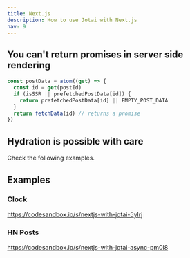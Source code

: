 ```yaml
---
title: Next.js
description: How to use Jotai with Next.js
nav: 9
---
```


## You can't return promises in server side rendering

```js
const postData = atom((get) => {
  const id = get(postId)
  if (isSSR || prefetchedPostData[id]) {
    return prefetchedPostData[id] || EMPTY_POST_DATA
  }
  return fetchData(id) // returns a promise
})
```

## Hydration is possible with care

Check the following examples.

## Examples

### Clock

https://codesandbox.io/s/nextjs-with-jotai-5ylrj

### HN Posts

https://codesandbox.io/s/nextjs-with-jotai-async-pm0l8
